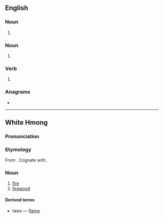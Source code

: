 {{also|TAWS|tāws}}
==English==

===Noun===
{{en-noun}}

# {{alternative spelling of|en|tawse}}

===Noun===
{{head|en|noun form}}

# {{plural of|en|taw}}

===Verb===
{{head|en|verb form}}

# {{en-third-person singular of|taw}}

===Anagrams===
* {{anagrams|en|a=astw|'twas|ATWS|AWTs|S.W.A.T.|SWAT|Swat|TWAs|WSTA|sawt|staw|swat|was't|wast|wats}}

----

==White Hmong==

===Pronunciation===
{{mww-pron}}

===Etymology===
From {{etyl|hmx-pro|mww}} {{m|hmx-pro|*douX}}. Cognate with {{cog|ium|douz}}.

===Noun===
{{head|mww|noun}}

# [[fire]]
# [[firewood]]

====Derived terms====
* {{l|mww|nplaig|nplaim}} taws — [[flame]]
